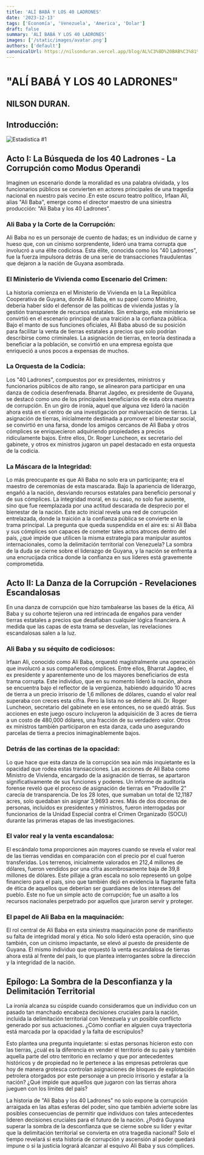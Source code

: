 ```yaml
---
title: 'ALÍ BABÁ Y LOS 40 LADRONES'
date: '2023-12-13'
tags: ['Economía', 'Venezuela', 'America', 'Dolar']
draft: false
summary: 'ALÍ BABÁ Y LOS 40 LADRONES'
images: ['/static/images/avatar.png']
authors: ['default']
canonicalUrl: https://nilsonduran.vercel.app/blog/AL%C3%8D%20BAB%C3%81%20Y%20LOS%2040%20LADRONES
---
```


# "ALÍ BABÁ Y LOS 40 LADRONES"

## NILSON DURAN.

## Introducción:

![Estadistica #1](/static/images/unnamed.jpg)

## Acto I: La Búsqueda de los 40 Ladrones - La Corrupción como Modus Operandi

Imaginen un escenario donde la moralidad es una palabra olvidada, y los funcionarios públicos se convierten en actores principales de una tragedia nacional en nuestro país vecino .En este oscuro teatro político, Irfaan Ali, alias "Ali Baba", emerge como el director maestro de una siniestra producción: "Ali Baba y los 40 Ladrones".

### Ali Baba y la Corte de la Corrupción:

Ali Baba no es un personaje de cuento de hadas; es un individuo de carne y hueso que, con un cinismo sorprendente, lideró una trama corrupta que involucró a una élite codiciosa. Esta élite, conocida como los "40 Ladrones", fue la fuerza impulsora detrás de una serie de transacciones fraudulentas que dejaron a la nación de Guyana asombrada.

### El Ministerio de Vivienda como Escenario del Crimen:

La historia comienza en el Ministerio de Vivienda en la La República Cooperativa de Guyana, donde Ali Baba, en su papel como Ministro, debería haber sido el defensor de las políticas de vivienda justas y la gestión transparente de recursos estatales. Sin embargo, este ministerio se convirtió en el escenario principal de una traición a la confianza pública.
Bajo el manto de sus funciones oficiales, Ali Baba abusó de su posición para facilitar la venta de tierras estatales a precios que solo podrían describirse como criminales. La asignación de tierras, en teoría destinada a beneficiar a la población, se convirtió en una empresa egoísta que enriqueció a unos pocos a expensas de muchos.

### La Orquesta de la Codicia:

Los "40 Ladrones", compuestos por ex presidentes, ministros y funcionarios públicos de alto rango, se alinearon para participar en una danza de codicia desenfrenada. Bharrat Jagdeo, ex presidente de Guyana, se destacó como uno de los principales beneficiarios de esta obra maestra de corrupción. En un giro de ironía, aquel que alguna vez lideró la nación ahora está en el centro de una investigación por malversación de tierras.
La asignación de tierras, inicialmente destinada a promover el bienestar social, se convirtió en una farsa, donde los amigos cercanos de Ali Baba y otros cómplices se enriquecieron adquiriendo propiedades a precios ridículamente bajos. Entre ellos, Dr. Roger Luncheon, ex secretario del gabinete, y otros ex ministros jugaron un papel destacado en esta orquesta de la codicia.

### La Máscara de la Integridad:

Lo más preocupante es que Ali Baba no solo era un participante; era el maestro de ceremonias de esta mascarada. Bajo la apariencia de liderazgo, engañó a la nación, desviando recursos estatales para beneficio personal y de sus cómplices. La integridad moral, en su caso, no solo fue ausente, sino que fue reemplazada por una actitud descarada de desprecio por el bienestar de la nación.
Este acto inicial revela una red de corrupción entrelazada, donde la traición a la confianza pública se convierte en la trama principal. La pregunta que queda suspendida en el aire es: si Ali Baba y sus cómplices son capaces de cometer tales actos atroces dentro del país, ¿qué impide que utilicen la misma estrategia para manipular asuntos internacionales, como la delimitación territorial con Venezuela? La sombra de la duda se cierne sobre el liderazgo de Guyana, y la nación se enfrenta a una encrucijada crítica donde la confianza en sus líderes está gravemente comprometida.

## Acto II: La Danza de la Corrupción - Revelaciones Escandalosas

En una danza de corrupción que hizo tambalearse las bases de la ética, Ali Baba y su cohorte tejieron una red intrincada de engaños para vender tierras estatales a precios que desafiaban cualquier lógica financiera. A medida que las capas de esta trama se desvelan, las revelaciones escandalosas salen a la luz.

### Ali Baba y su séquito de codiciosos:

Irfaan Ali, conocido como Ali Baba, orquestó magistralmente una operación que involucró a sus compañeros cómplices. Entre ellos, Bharrat Jagdeo, el ex presidente y aparentemente uno de los mayores beneficiarios de esta trama corrupta. Este individuo, que en su momento lideró la nación, ahora se encuentra bajo el reflector de la vergüenza, habiendo adquirido 10 acres de tierra a un precio irrisorio de 1,6 millones de dólares, cuando el valor real superaba con creces esta cifra.
Pero la lista no se detiene ahí. Dr. Roger Luncheon, secretario del gabinete en ese entonces, no se quedó atrás. Sus acciones en este juego oscuro incluyeron la adquisición de 3 acres de tierra a un costo de 480,000 dólares, una fracción de su verdadero valor. Otros ex ministros también participaron en esta danza, cada uno asegurando parcelas de tierra a precios inimaginablemente bajos.

### Detrás de las cortinas de la opacidad:

Lo que hace que esta danza de la corrupción sea aún más inquietante es la opacidad que rodea estas transacciones. Las acciones de Ali Baba como Ministro de Vivienda, encargado de la asignación de tierras, se apartaron significativamente de sus funciones y poderes.
Un informe de auditoría forense reveló que el proceso de asignación de tierras en "Pradoville 2" carecía de transparencia. De los 28 lotes, que sumaban un total de 12,1187 acres, solo quedaban sin asignar 3,9693 acres. Más de dos docenas de personas, incluidos ex presidentes y ministros, fueron interrogadas por funcionarios de la Unidad Especial contra el Crimen Organizado (SOCU) durante las primeras etapas de las investigaciones.

### El valor real y la venta escandalosa:

El escándalo toma proporciones aún mayores cuando se revela el valor real de las tierras vendidas en comparación con el precio por el cual fueron transferidas. Los terrenos, inicialmente valorados en 212,4 millones de dólares, fueron vendidos por una cifra asombrosamente baja de 39,8 millones de dólares.
Este pillaje a gran escala no solo representó un golpe financiero para el país, sino que también dejó en evidencia la flagrante falta de ética de aquellos que deberían ser guardianes de los intereses del pueblo. Este no fue un simple acto de corrupción; fue un asalto a los recursos nacionales perpetrado por aquellos que juraron servir y proteger.

### El papel de Ali Baba en la maquinación:

El rol central de Ali Baba en esta siniestra maquinación pone de manifiesto su falta de integridad moral y ética. No solo lideró esta operación, sino que también, con un cinismo impactante, se elevó al puesto de presidente de Guyana. El mismo individuo que orquestó la venta escandalosa de tierras ahora está al frente del país, lo que plantea interrogantes sobre la dirección y la integridad de la nación.

## Epílogo: La Sombra de la Desconfianza y la Delimitación Territorial

La ironía alcanza su cúspide cuando consideramos que un individuo con un pasado tan manchado encabeza decisiones cruciales para la nación, incluida la delimitación territorial con Venezuela y un posible conflicto generado por sus actuaciones. ¿Cómo confiar en alguien cuya trayectoria está marcada por la opacidad y la falta de escrúpulos?

Esto plantea una pregunta inquietante: si estas personas hicieron esto con las tierras, ¿cuál es la diferencia en vender el territorio de su país y también aquella parte del otro territorio en reclamo y que por antecedentes históricos y de propiedad no le pertenece a las empresas petroleras que hoy de manera grotesca controlan asignaciones de bloques de explotación petrolera otorgados por este personaje a un precio irrisorio y estafar a la nación? ¿Qué impide que aquellos que jugaron con las tierras ahora jueguen con los límites del país?

La historia de "Ali Baba y los 40 Ladrones" no solo expone la corrupción arraigada en las altas esferas del poder, sino que también advierte sobre las posibles consecuencias de permitir que individuos con tales antecedentes lideren decisiones cruciales para el futuro de la nación. ¿Podrá Guyana superar la sombra de la desconfianza que se cierne sobre su líder y evitar que la delimitación territorial se convierta en otra tragedia nacional? Solo el tiempo revelará si esta historia de corrupción y ascensión al poder quedará impune o si la justicia logrará alcanzar al esquivo Ali Baba y sus cómplices.